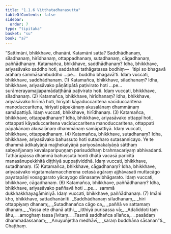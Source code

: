 ```yaml
---
title: "1.1.6 Vitthatadhanasutta"
tableOfContents: false
sidebar:
  order: 7
type: "tipitaka"
basket: "su"
book: "a7"
---
```



<DynamicBreadcrumb />

<Division number="6" book="a7" bookNo="16" page="398">

<Paragraph number="30" book="a7">
“Sattimāni, bhikkhave, dhanāni. Katamāni satta? Saddhādhanaṃ, sīladhanaṃ, hirīdhanaṃ, ottappadhanaṃ, sutadhanaṃ, cāgadhanaṃ, paññādhanaṃ.
</Paragraph>

<Paragraph number="31" book="a7">
Katamañca, bhikkhave, saddhādhanaṃ? Idha, bhikkhave, ariyasāvako saddho hoti, saddahati tathāgatassa bodhiṃ—  ‘itipi so bhagavā arahaṃ sammāsambuddho …pe…  buddho bhagavā’ti. Idaṃ vuccati, bhikkhave, saddhādhanaṃ. (1)
</Paragraph>

<Paragraph number="32" book="a7">
Katamañca, bhikkhave, sīladhanaṃ? Idha, bhikkhave, ariyasāvako pāṇātipātā paṭivirato hoti …pe…  surāmerayamajjapamādaṭṭhānā paṭivirato hoti. Idaṃ vuccati, bhikkhave, sīladhanaṃ. (2)
</Paragraph>

<Paragraph number="33" book="a7">
Katamañca, bhikkhave, hirīdhanaṃ? Idha, bhikkhave, ariyasāvako hirīmā hoti, hirīyati kāyaduccaritena vacīduccaritena manoduccaritena, hirīyati pāpakānaṃ akusalānaṃ dhammānaṃ samāpattiyā. Idaṃ vuccati, bhikkhave, hirīdhanaṃ. (3)
</Paragraph>

<Paragraph number="34" book="a7">
Katamañca, bhikkhave, ottappadhanaṃ? Idha, bhikkhave, ariyasāvako ottappī hoti, ottappati kāyaduccaritena vacīduccaritena manoduccaritena, ottappati pāpakānaṃ akusalānaṃ dhammānaṃ samāpattiyā. Idaṃ vuccati, bhikkhave, ottappadhanaṃ. (4)
</Paragraph>

<Paragraph number="35" book="a7">
Katamañca, bhikkhave, sutadhanaṃ? Idha, bhikkhave, ariyasāvako bahussuto hoti sutadharo sutasannicayo. Ye te dhammā ādikalyāṇā majjhekalyāṇā pariyosānakalyāṇā sātthaṃ sabyañjanaṃ kevalaparipuṇṇaṃ parisuddhaṃ brahmacariyaṃ abhivadanti. Tathārūpāssa dhammā bahussutā honti dhātā vacasā paricitā manasānupekkhitā diṭṭhiyā suppaṭividdhā. Idaṃ vuccati, bhikkhave, sutadhanaṃ. (5)
</Paragraph>

<Paragraph number="36" book="a7">
Katamañca, bhikkhave, cāgadhanaṃ? Idha, bhikkhave, ariyasāvako vigatamalamaccherena cetasā agāraṃ ajjhāvasati muttacāgo payatapāṇi vosaggarato yācayogo dānasaṃvibhāgarato. Idaṃ vuccati, bhikkhave, cāgadhanaṃ. (6)
</Paragraph>

<Paragraph number="37" book="a7">
Katamañca, bhikkhave, paññādhanaṃ? Idha, bhikkhave, ariyasāvako paññavā hoti …pe…  sammā dukkhakkhayagāminiyā. Idaṃ vuccati, bhikkhave, paññādhanaṃ. (7)
</Paragraph>

<Paragraph number="38" book="a7">
Imāni kho, bhikkhave, sattadhanānīti.
</Paragraph>

<Paragraph number="39" type="verses" book="a7">
_Saddhādhanaṃ sīladhanaṃ,_  
_hirī ottappiyaṃ dhanaṃ;_  
_Sutadhanañca cāgo ca,_  
_paññā ve sattamaṃ dhanaṃ._  

</Paragraph>

<Paragraph number="40" type="verses" book="a7">
_Yassa ete dhanā atthi,_  
_itthiyā purisassa vā;_  
_Adaliddoti taṃ āhu,_  
_amoghaṃ tassa jīvitaṃ._  

</Paragraph>

<Paragraph number="41" type="verses" book="a7">
_Tasmā saddhañca sīlañca,_  
_pasādaṃ dhammadassanaṃ;_  
_Anuyuñjetha medhāvī,_  
_saraṃ buddhāna sāsanan”ti._  


</Paragraph>
</Division>

<Paragraph number="42" type="center" book="a7">
Chaṭṭhaṃ.
</Paragraph>